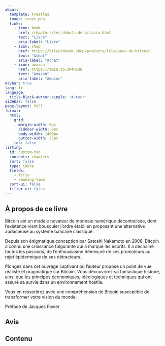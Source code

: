 ```yaml
---
about:
  template: trestles
  image: cover.png
  links:
    - icon: book
      href: /chapters/les-debuts-de-bitcoin.html
      text: "Livre"
      aria-label: "Livre"
    - icon: shop
      href: https://bitcoinbook.shop/products/lelegance-de-bitcoin
      text: "Achat" 
      aria-label: "Achat"
    - icon: amazon
      href: https://amzn.to/3P4R638
      text: "Amazon"
      aria-label: "Amazon"              
navbar: true
lang: fr
language:
  title-block-author-single: "Auteur"
sidebar: false
page-layout: full
format:
  html:
    grid:
      margin-width: 0px
      sidebar-width: 0px
      body-width: 1400px
      gutter-width: 25px
    toc: false
listing:
  id: custom-toc
  contents: chapters
  sort: false
  type: table
  fields:
    - title
    - reading-time
  sort-ui: false
  filter-ui: false
---
```

::: {.content-hidden when-format="pdf"}
## À propos de ce livre {.unnumbered}

Bitcoin est un modèle novateur de monnaie numérique décentralisée, dont l'existence vient bousculer l'ordre établi en proposant une alternative audacieuse au système bancaire classique.

Depuis son énigmatique conception par Satoshi Nakamoto en 2008, Bitcoin a connu une croissance fulgurante qui a marqué les esprits. Il a déchaîné toutes les passions, de l'enthousiasme démesuré de ses promoteurs au rejet épidermique de ses détracteurs.

Plongez dans cet ouvrage captivant où l'auteur propose un point de vue réaliste et pragmatique sur Bitcoin. Vous découvrirez sa fantastique histoire, ainsi que les principes économiques, idéologiques et techniques qui ont assuré sa survie dans un environnement hostile.

Vous en ressortirez avec une compréhension de Bitcoin susceptible de transformer votre vision du monde.

Préface de Jacques Favier

## Avis {.unnumbered}

## Contenu
::: {#sample-listings}
:::
:::